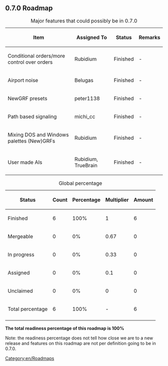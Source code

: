 {{Template:Historical}}

{{Template:Roadmapheader|
previous=Roadmap 0.6|
current=Roadmap 0.7|
next=Roadmap 1.0|
}}
== 0.7.0 Roadmap ==

{| border="1"
|+ Major features that could possibly be in 0.7.0
|-
! Item !! Assigned To !! Status !! Remarks
|-
|Conditional orders/more control over orders || Rubidium
!class="checked" | Finished || -
|-
|Airport noise || Belugas
!class="checked" | Finished || -
|-
|NewGRF presets || peter1138
!class="checked" | Finished || -
|-
|Path based signaling || michi_cc
!class="checked" | Finished || -
|-
|Mixing DOS and Windows palettes (New)GRFs || Rubidium
!class="checked" | Finished || -
|-
|User made AIs || Rubidium, TrueBrain
!class="checked" | Finished || -
|}




{| border="1"
|+ Global percentage
|-
! Status !! Count !! Percentage !! Multiplier !! Amount
|-
!class="checked" | Finished || 6 || 100% || 1 || 6
|-
!class="wip" | Mergeable || 0 || 0% || 0.67 || 0
|-
!class="wip" | In progress || 0 || 0% || 0.33 || 0
|-
!class="claimed" | Assigned || 0 || 0% || 0.1 || 0
|-
!class="unclaimed" | Unclaimed || 0 || 0% || 0 || 0
|-
!class="wip" | Total percentage 
!class="wip" | 6
!class="wip" | 100% 
!class="wip" | - 
!class="wip" | 6
|-
|}
'''The total readiness percentage of this roadmap is 100%'''

Note: the readiness percentage does not tell how close we are to a new release and features on this roadmap are not per definition going to be in 0.7.0.
[[Category:en/Roadmaps]]